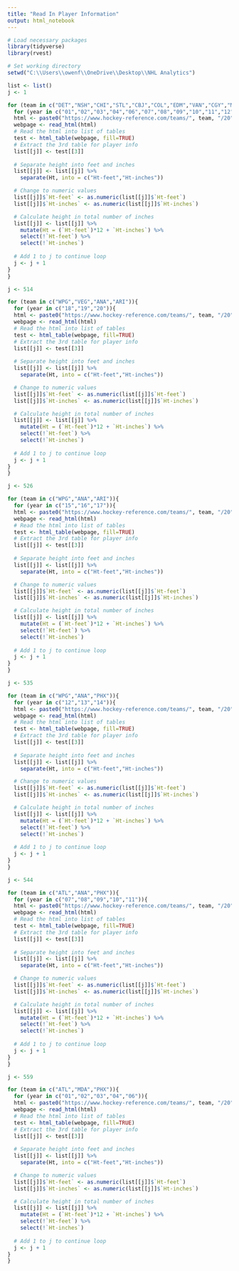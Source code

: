---
title: "Read In Player Information"
output: html_notebook
---


```{r}
# Load necessary packages
library(tidyverse)
library(rvest)

# Set working directory
setwd("C:\\Users\\owenf\\OneDrive\\Desktop\\NHL Analytics")
```


```{r}
list <- list()
j <- 1

for (team in c("DET","NSH","CHI","STL","CBJ","COL","EDM","VAN","CGY","MIN","DAL","SJS","LAK","NJD","PHI","PIT","NYR","NYI","OTT","BUF","TOR","BOS","MTL","WSH","CAR","FLA","TBL")){
  for (year in c("01","02","03","04","06","07","08","09","10","11","12","13","14","15","16","17","18","19","20")){
  html <- paste0("https://www.hockey-reference.com/teams/", team, "/20", year, ".html")
  webpage <- read_html(html)
  # Read the html into list of tables
  test <- html_table(webpage, fill=TRUE)
  # Extract the 3rd table for player info
  list[[j]] <- test[[3]]
  
  # Separate height into feet and inches
  list[[j]] <- list[[j]] %>%
    separate(Ht, into = c("Ht-feet","Ht-inches"))

  # Change to numeric values
  list[[j]]$`Ht-feet` <- as.numeric(list[[j]]$`Ht-feet`)
  list[[j]]$`Ht-inches` <- as.numeric(list[[j]]$`Ht-inches`)

  # Calculate height in total number of inches
  list[[j]] <- list[[j]] %>%
    mutate(Ht = (`Ht-feet`)*12 + `Ht-inches`) %>%
    select(!`Ht-feet`) %>%
    select(!`Ht-inches`)
  
  # Add 1 to j to continue loop
  j <- j + 1
}
}
```


```{r}
j <- 514

for (team in c("WPG","VEG","ANA","ARI")){
  for (year in c("18","19","20")){
  html <- paste0("https://www.hockey-reference.com/teams/", team, "/20", year, ".html")
  webpage <- read_html(html)
  # Read the html into list of tables
  test <- html_table(webpage, fill=TRUE)
  # Extract the 3rd table for player info
  list[[j]] <- test[[3]]
  
  # Separate height into feet and inches
  list[[j]] <- list[[j]] %>%
    separate(Ht, into = c("Ht-feet","Ht-inches"))

  # Change to numeric values
  list[[j]]$`Ht-feet` <- as.numeric(list[[j]]$`Ht-feet`)
  list[[j]]$`Ht-inches` <- as.numeric(list[[j]]$`Ht-inches`)

  # Calculate height in total number of inches
  list[[j]] <- list[[j]] %>%
    mutate(Ht = (`Ht-feet`)*12 + `Ht-inches`) %>%
    select(!`Ht-feet`) %>%
    select(!`Ht-inches`)
  
  # Add 1 to j to continue loop
  j <- j + 1
}
}
```


```{r}
j <- 526

for (team in c("WPG","ANA","ARI")){
  for (year in c("15","16","17")){
  html <- paste0("https://www.hockey-reference.com/teams/", team, "/20", year, ".html")
  webpage <- read_html(html)
  # Read the html into list of tables
  test <- html_table(webpage, fill=TRUE)
  # Extract the 3rd table for player info
  list[[j]] <- test[[3]]
  
  # Separate height into feet and inches
  list[[j]] <- list[[j]] %>%
    separate(Ht, into = c("Ht-feet","Ht-inches"))

  # Change to numeric values
  list[[j]]$`Ht-feet` <- as.numeric(list[[j]]$`Ht-feet`)
  list[[j]]$`Ht-inches` <- as.numeric(list[[j]]$`Ht-inches`)

  # Calculate height in total number of inches
  list[[j]] <- list[[j]] %>%
    mutate(Ht = (`Ht-feet`)*12 + `Ht-inches`) %>%
    select(!`Ht-feet`) %>%
    select(!`Ht-inches`)
  
  # Add 1 to j to continue loop
  j <- j + 1
}
}
```


```{r}
j <- 535

for (team in c("WPG","ANA","PHX")){
  for (year in c("12","13","14")){
  html <- paste0("https://www.hockey-reference.com/teams/", team, "/20", year, ".html")
  webpage <- read_html(html)
  # Read the html into list of tables
  test <- html_table(webpage, fill=TRUE)
  # Extract the 3rd table for player info
  list[[j]] <- test[[3]]
  
  # Separate height into feet and inches
  list[[j]] <- list[[j]] %>%
    separate(Ht, into = c("Ht-feet","Ht-inches"))

  # Change to numeric values
  list[[j]]$`Ht-feet` <- as.numeric(list[[j]]$`Ht-feet`)
  list[[j]]$`Ht-inches` <- as.numeric(list[[j]]$`Ht-inches`)

  # Calculate height in total number of inches
  list[[j]] <- list[[j]] %>%
    mutate(Ht = (`Ht-feet`)*12 + `Ht-inches`) %>%
    select(!`Ht-feet`) %>%
    select(!`Ht-inches`)
  
  # Add 1 to j to continue loop
  j <- j + 1
}
}
```


```{r}
j <- 544

for (team in c("ATL","ANA","PHX")){
  for (year in c("07","08","09","10","11")){
  html <- paste0("https://www.hockey-reference.com/teams/", team, "/20", year, ".html")
  webpage <- read_html(html)
  # Read the html into list of tables
  test <- html_table(webpage, fill=TRUE)
  # Extract the 3rd table for player info
  list[[j]] <- test[[3]]
  
  # Separate height into feet and inches
  list[[j]] <- list[[j]] %>%
    separate(Ht, into = c("Ht-feet","Ht-inches"))

  # Change to numeric values
  list[[j]]$`Ht-feet` <- as.numeric(list[[j]]$`Ht-feet`)
  list[[j]]$`Ht-inches` <- as.numeric(list[[j]]$`Ht-inches`)

  # Calculate height in total number of inches
  list[[j]] <- list[[j]] %>%
    mutate(Ht = (`Ht-feet`)*12 + `Ht-inches`) %>%
    select(!`Ht-feet`) %>%
    select(!`Ht-inches`)
  
  # Add 1 to j to continue loop
  j <- j + 1
}
}
```


```{r}
j <- 559

for (team in c("ATL","MDA","PHX")){
  for (year in c("01","02","03","04","06")){
  html <- paste0("https://www.hockey-reference.com/teams/", team, "/20", year, ".html")
  webpage <- read_html(html)
  # Read the html into list of tables
  test <- html_table(webpage, fill=TRUE)
  # Extract the 3rd table for player info
  list[[j]] <- test[[3]]
  
  # Separate height into feet and inches
  list[[j]] <- list[[j]] %>%
    separate(Ht, into = c("Ht-feet","Ht-inches"))

  # Change to numeric values
  list[[j]]$`Ht-feet` <- as.numeric(list[[j]]$`Ht-feet`)
  list[[j]]$`Ht-inches` <- as.numeric(list[[j]]$`Ht-inches`)

  # Calculate height in total number of inches
  list[[j]] <- list[[j]] %>%
    mutate(Ht = (`Ht-feet`)*12 + `Ht-inches`) %>%
    select(!`Ht-feet`) %>%
    select(!`Ht-inches`)
  
  # Add 1 to j to continue loop
  j <- j + 1
}
}
```







